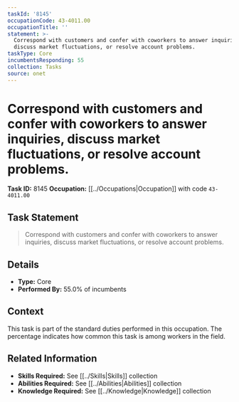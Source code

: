 ```yaml
---
taskId: '8145'
occupationCode: 43-4011.00
occupationTitle: ''
statement: >-
  Correspond with customers and confer with coworkers to answer inquiries,
  discuss market fluctuations, or resolve account problems.
taskType: Core
incumbentsResponding: 55
collection: Tasks
source: onet
---
```

# Correspond with customers and confer with coworkers to answer inquiries, discuss market fluctuations, or resolve account problems.

**Task ID:** 8145
**Occupation:** [[../Occupations|Occupation]] with code `43-4011.00`

## Task Statement

> Correspond with customers and confer with coworkers to answer inquiries, discuss market fluctuations, or resolve account problems.

## Details

- **Type:** Core
- **Performed By:** 55.0% of incumbents

## Context

This task is part of the standard duties performed in this occupation. The percentage indicates how common this task is among workers in the field.

## Related Information

- **Skills Required:** See [[../Skills|Skills]] collection
- **Abilities Required:** See [[../Abilities|Abilities]] collection
- **Knowledge Required:** See [[../Knowledge|Knowledge]] collection
